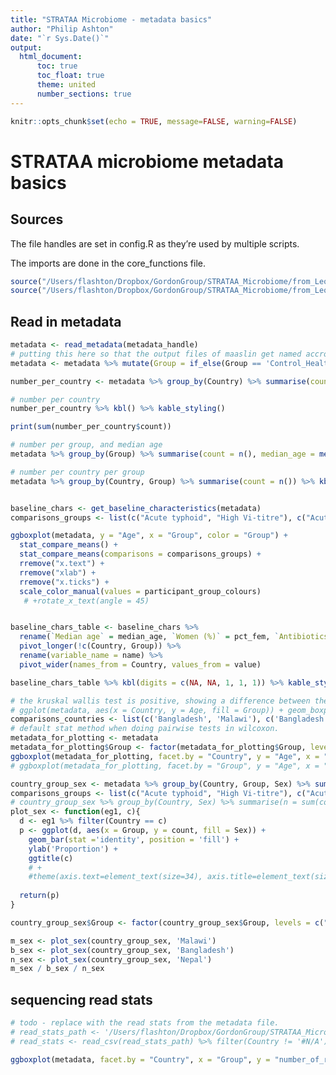 ```yaml
---
title: "STRATAA Microbiome - metadata basics"
author: "Philip Ashton"
date: "`r Sys.Date()`"
output: 
  html_document:
      toc: true
      toc_float: true
      theme: united
      number_sections: true
---
```


```r
knitr::opts_chunk$set(echo = TRUE, message=FALSE, warning=FALSE)
```

# STRATAA microbiome metadata basics

## Sources

The file handles are set in config.R as they're used by multiple scripts.

The imports are done in the core_functions file.

```r
source("/Users/flashton/Dropbox/GordonGroup/STRATAA_Microbiome/from_Leo/Leonardos_analysis/bin/00.core_functions.R")
source("/Users/flashton/Dropbox/GordonGroup/STRATAA_Microbiome/from_Leo/Leonardos_analysis/bin/config.R")
```

## Read in metadata

```r
metadata <- read_metadata(metadata_handle)
# putting this here so that the output files of maaslin get named accroding to the variable names in the metadata file.
metadata <- metadata %>% mutate(Group = if_else(Group == 'Control_HealthySerosurvey', 'Household contact', Group)) %>% mutate(Group = if_else(Group == 'Acute_Typhi', 'Acute typhoid', Group)) %>% mutate(Group = if_else(Group == 'Carrier', 'High Vi-titre', Group))
```

```r
number_per_country <- metadata %>% group_by(Country) %>% summarise(count = n())

# number per country
number_per_country %>% kbl() %>% kable_styling()

print(sum(number_per_country$count))

# number per group, and median age
metadata %>% group_by(Group) %>% summarise(count = n(), median_age = median(Age)) %>% kbl() %>% kable_styling()

# number per country per group
metadata %>% group_by(Country, Group) %>% summarise(count = n()) %>% kbl() %>% kable_styling()


baseline_chars <- get_baseline_characteristics(metadata)
comparisons_groups <- list(c("Acute typhoid", "High Vi-titre"), c("Acute typhoid", "Household contact"), c("High Vi-titre", "Household contact"))

ggboxplot(metadata, y = "Age", x = "Group", color = "Group") + 
  stat_compare_means() + 
  stat_compare_means(comparisons = comparisons_groups) + 
  rremove("x.text") + 
  rremove("xlab") + 
  rremove("x.ticks") +
  scale_color_manual(values = participant_group_colours)
   # +rotate_x_text(angle = 45)


baseline_chars_table <- baseline_chars %>% 
  rename(`Median age` = median_age, `Women (%)` = pct_fem, `Antibiotics in last 2 weeks (%)` = pct_anti) %>% 
  pivot_longer(!c(Country, Group)) %>% 
  rename(variable_name = name) %>% 
  pivot_wider(names_from = Country, values_from = value)

baseline_chars_table %>% kbl(digits = c(NA, NA, 1, 1, 1)) %>% kable_styling()

# the kruskal wallis test is positive, showing a difference between the groups, so we move onto pairwise tests.
# ggplot(metadata, aes(x = Country, y = Age, fill = Group)) + geom_boxplot() + stat_compare_means(method = 'kruskal.test', label = "p")
comparisons_countries <- list(c('Bangladesh', 'Malawi'), c('Bangladesh', 'Nepal'), c('Malawi', 'Nepal'))
# default stat method when doing pairwise tests in wilcoxon.
metadata_for_plotting <- metadata
metadata_for_plotting$Group <- factor(metadata_for_plotting$Group, levels = c("Household contact", "Acute typhoid", "High Vi-titre"))
ggboxplot(metadata_for_plotting, facet.by = "Country", y = "Age", x = "Group", color = "Group") + stat_compare_means(comparisons = comparisons_groups) + rremove("x.text") + rremove("xlab") + rremove("x.ticks") + scale_color_manual(values = participant_group_colours) # +rotate_x_text(angle = 45)
# ggboxplot(metadata_for_plotting, facet.by = "Group", y = "Age", x = "Country", color = "Country") + stat_compare_means(comparisons = comparisons_countries) + rotate_x_text(angle = 45)

```

```r
country_group_sex <- metadata %>% group_by(Country, Group, Sex) %>% summarise(count = n()) 
comparisons_groups <- list(c("Acute typhoid", "High Vi-titre"), c("Acute typhoid", "Household contact"), c("High Vi-titre", "Household contact"))
# country_group_sex %>% group_by(Country, Sex) %>% summarise(n = sum(count))
plot_sex <- function(eg1, c){
  d <- eg1 %>% filter(Country == c)
  p <- ggplot(d, aes(x = Group, y = count, fill = Sex)) + 
    geom_bar(stat ='identity', position = 'fill') + 
    ylab('Proportion') + 
    ggtitle(c)
    # +
    #theme(axis.text=element_text(size=34), axis.title=element_text(size=36,face="bold"), plot.title = element_text(size = 40, face = "bold"), legend.key.size = unit(4, 'cm'), legend.title = element_text(size = 34), legend.text = element_text(size = 28))
  
  return(p)
}

country_group_sex$Group <- factor(country_group_sex$Group, levels = c("Household contact", "Acute typhoid", "High Vi-titre"))

m_sex <- plot_sex(country_group_sex, 'Malawi')
b_sex <- plot_sex(country_group_sex, 'Bangladesh')
n_sex <- plot_sex(country_group_sex, 'Nepal')
m_sex / b_sex / n_sex 
```

## sequencing read stats

```r

# todo - replace with the read stats from the metadata file.
# read_stats_path <- '/Users/flashton/Dropbox/GordonGroup/STRATAA_Microbiome/data_munging/2023.08.28/2023.08.28 strataa microbiome number of reads.csv'
# read_stats <- read_csv(read_stats_path) %>% filter(Country != '#N/A')

ggboxplot(metadata, facet.by = "Country", x = "Group", y = "number_of_reads", color = "Group") + rremove("x.text") + rremove("xlab") + rremove("x.ticks") + rotate_x_text(angle = 45) + stat_compare_means()

```